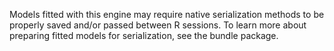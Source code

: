 Models fitted with this engine may require native serialization methods to be properly saved and/or passed between R sessions. To learn more about preparing fitted models for serialization, see the bundle package.
